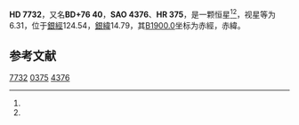 {{Starbox begin
| name = HD 7732
}}
{{Starbox observe
| epoch = [[J2000.0|J2000.0]]
| constell = {{星座名待查}}<ref name=SIMBAD>{{cite web
 | url=http://simbad.u-strasbg.fr/simbad/sim-id?Ident=HR+375
 | title =Pulsating variable Star
 | publisher=Centre de Données astronomiques de Strasbourg
 | work=SIMBAD
 | accessdate=2012-07-13}}</ref><ref name=DATA>{{cite web
 | url=http://vizier.u-strasbg.fr/viz-bin/VizieR-5?-out.add=.&-source=5050&-corr=PK=HR&-out.max=9999&HR=375
 | title=VizieR Detailed Page
 | accessdate=2012-07-13
 | archive-date=2016-03-04
 | archive-url=https://web.archive.org/web/20160304235644/http://vizier.u-strasbg.fr/viz-bin/VizieR-5?-out.add=.&-source=5050&-corr=PK=HR&-out.max=9999&HR=375
 | dead-url=no
 }}</ref>
| 星官 = 
| ra = {{RA|1|20|19.5}}<ref name=SIMBAD /><ref name=DATA />
| dec = {{DEC|+77|34|14}}<ref name=SIMBAD /><ref name=DATA />
| appmag_v = 6.31<ref name=SIMBAD /><ref name=DATA />
}}
{{Starbox character
| class = G5III<ref name=SIMBAD /><ref name=DATA />
| b-v = 0.92<ref name=SIMBAD /><ref name=DATA />
| u-b = <ref name=SIMBAD /><ref name=DATA />
| r-i = <ref name=SIMBAD /><ref name=DATA />
| variable = 
}}
{{Starbox astrometry
| radial_v = 
| prop_mo_ra = -74
| parallax = 
| p_error = 
}}
{{Starbox catalog
| names =BD+76 40，[[SAO星表|SAO]] 4376，[[HD星表|HD]] 7732，[[HR星表|HR]] 375}}
{{Starbox reference |Simbad=HR+375}}
{{Starbox end}}

'''HD 7732'''，又名'''BD+76 40'''，'''SAO 4376'''、'''HR 375'''，是一颗恒星<ref name=SIMBAD /><ref name=DATA />，视星等为6.31，位于[[銀道座標系|銀經]]124.54，[[銀道座標系|銀緯]]14.79，其[[B1900.0|B1900.0]]坐标为赤經{{RA|1|11|59.1}}，赤緯{{DEC|+77|14.79|31}}。

== 参考文献 ==
{{reflist}}

{{star-stub}}

[[Category:HD和HDE天體|7732]]
[[Category:HR天體|0375]]
[[Category:SAO天體|4376]]